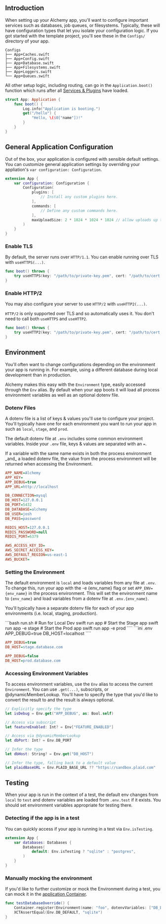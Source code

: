 ## Introduction

When setting up your Alchemy app, you'll want to configure important services such as databases, job queues, or filesystems. Typically, these will have configuration types that let you isolate your configuration logic. If you got started with the template project, you'll see these in the `Configs/` directory of your app.

```
Configs
├── App+Caches.swift
├── App+Config.swift
├── App+Database.swift
├── App+Filesystems.swift
├── App+Loggers.swift
└── App+Queues.swift
```

All other setup logic, including routing, can go in the `Application.boot()` function which runs after all [Services & Plugins](/guides/services) have loaded.

```swift App.swift
struct App: Application {
    func boot() {
        Log.info("Application is booting.")
        get("/hello") {
            "Hello, \($0["name"])!"
        }
    }
}
```

## General Application Configuration

Out of the box, your application is configured with sensible default settings. You can customize general application settings by overriding your appliation's `var configuration: Configuration`.

```swift Configs/App+Config.swift
extension App {
    var configuration: Configuration {
        Configuration(
            plugins: [
                // Install any custom plugins here.
            ],
            commands: [
                // Define any custom commands here.
            ],
            maxUploadSize: 2 * 1024 * 1024 * 1024 // allow uploads up to 2GB
        )
    }
}
```

### Enable TLS

By default, the server runs over `HTTP/1.1`. You can enable running over TLS with `useHTTPS(...)`.

```swift
func boot() throws {
    try useHTTPS(key: "/path/to/private-key.pem", cert: "/path/to/cert.pem")
}
```

### Enable HTTP/2

You may also configure your server to use `HTTP/2` with `useHTTP2(...)`.

<Tip>`HTTP/2` is only supported over TLS and so automatically uses it. You don't need to call both `useHTTPS` and `useHTTP2`.</Tip>

```swift
func boot() throws {
    try useHTTP2(key: "/path/to/private-key.pem", cert: "/path/to/cert.pem")
}
```

## Environment

You'll often want to change configurations depending on the environment your app is running in. For example, using a different database during local development than in production.

Alchemy makes this easy with the `Environment` type, easily accessed through the `Env` alias. By default when your app boots it will load all process environment variables as well as an optional dotenv file.

### Dotenv Files

A dotenv file is a list of keys & values you'll use to configure your project. You'll typically have one for each environment you want to run your app in such as `local`, `stage`, and `prod`.

The default dotenv file at `.env` includes some common environment variables. Inside your `.env` file, keys & values are separated with an `=`.

<Warning>
    If a variable with the same name exists in both the process environment
    _and_ a loaded dotenv file, the value from the process environment will be
    returned when accessing the Environment.
</Warning>

```ini .env
APP_NAME=Alchemy
APP_KEY=
APP_DEBUG=true
APP_URL=http://localhost

DB_CONNECTION=mysql
DB_HOST=127.0.0.1
DB_PORT=5432
DB_DATABASE=alchemy
DB_USER=josh
DB_PASS=password

REDIS_HOST=127.0.0.1
REDIS_PASSWORD=null
REDIS_PORT=6379

AWS_ACCESS_KEY_ID=
AWS_SECRET_ACCESS_KEY=
AWS_DEFAULT_REGION=us-east-1
AWS_BUCKET=
```

### Setting the Environment

The default environment is `local` and loads variables from any file at `.env`. To change this, run your app with the -e {env_name} flag or set `APP_ENV={env_name}` in the process environment. This will set the environment name to `{env_name}` and load variables from a dotenv file at `.env.{env_name}`.

You'll typically have a separate dotenv file for each of your app environments (i.e. local, staging, production).

<CodeGroup>
```bash run.sh
# Run for Local Dev
swift run app
# Start the Stage app
swift run app -e stage
# Start the Prod app
swift run app -e prod
````
```ini .env
APP_DEBUG=true
DB_HOST=localhost
````

```ini .env.stage
APP_DEBUG=true
DB_HOST=stage.database.com
```

```ini .env.prod
APP_DEBUG=false
DB_HOST=prod.database.com
```

</CodeGroup>

### Accessing Environment Variables

To access environment variables, use the `Env` alias to access the current `Environment`. You can use `.get(...)`, subscripts, or @dynamicMemberLookup. You'll have to specify the type that you'd like to convert the result to and the result is always optional.

```swift
// Explicitly specify the type
let isDebug = Env.get("APP_DEBUG", as: Bool.self)

// Access via subscript
let featureEnabled: Int? = Env["FEATURE_ENABLED"]

// Access via @dynamicMemberLookup
let dbPort: Int? = Env.DB_PORT

// Infer the type
let dbHost: String? = Env.get("DB_HOST")

// Infer the type, falling back to a default value
let plaidBaseURL = Env.PLAID_BASE_URL ?? "https://sandbox.plaid.com"
```

## Testing

When your app is run in the context of a test, the default env changes from `local` to `test` and dotenv variables are loaded from `.env.test` if it exists. You should set environment variables appropriate for testing there.

### Detecting if the app is in a test

You can quickly access if your app is running in a test via `Env.isTesting`.

```swift App+Databases.swift
extension App {
    var databases: Databases {
        Databases(
            default: Env.isTesting ? "sqlite" : "postgres",
        )
    }
}
```

### Manually mocking the environment

If you'd like to further customize or mock the Environment during a test, you can mock it in the [application Container](/guides/services).

```swift
func testDatabaseOverride() {
    Container.register(Environment(name: "foo", dotenvVariables: ["DB_DEFAULT": "sqlite"])).singleton()
    XCTAssertEqual(Env.DB_DEFAULT, "sqlite")
}
```
